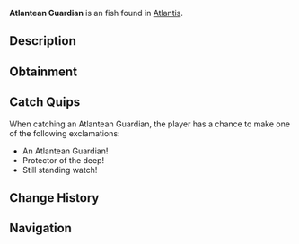 {{FishInfobox
|image          = Atlantean Guardian.png
|rarity         = Unusual
|sea            = First Sea
|location       = [[Atlantis]]
|sublocation    = 
|sources        = Fishing Rod
|radar_location = 
|xp             = 150
|weather        = 
|time           = 
|season         = 
|bait           = Fish Head
|base_weight    = 8
|base_value     = 250
|weight_range   = 4
|base_chance    = 35
|base_resil     = 50
}}
'''Atlantean Guardian''' is an {{Rarity|Unusual}} fish found in [[Atlantis]].

== Description ==
{{Description|These impressive fish patrol the ancient ruins like sentinels. Their scales bear markings reminiscent of ancient armor, and they're known to chase away threatening predators.|Bestiary Entry}}

== Obtainment ==
{{Description|Sunken's Depth Pool|Bestiary Hint}}
{{Fish Availability|
Atlantis/Sunken Depths
|top_rods      = 
Krampus's Rod\226622.67\237670.12;
Magma Rod\216513.02\227067.64;
Plastic Rod\198766.11\208422.65;
Leviathan's Fang Rod\175487.29\154027.43;
Trident Rod\158926.76\146413.27;
Buddy Bond Rod\147654.82\230784.94;
Fast Rod\158126.47\262384.45;
Fischer's Rod\143875.03\238736.57;
Adventurer's Rod\142371.11\236241.07;
Flimsy Rod\131575.25\229701.24;
Training Rod\87212.49\188292.54;
Ethereal Prism Rod\153856.52\117980.45;
Free Spirit Rod\151111.58\139213.44;
No-Life Rod\149742.9\123600.63;
Seraphic Rod\149475.32\122265.84;
Rod Of The Forgotten Fang\140037.35\114515.22;
Challenger's Rod\136386.21\111173.84;
Rod Of The Depths\126346.54\103268.51;
Zeus Rod\124875.91\103994.76;
Rod Of The Exalted One\123379.6\108028.22;
Verdant Shear Rod\123094.23\104353.8;
Blazebringer Rod\118552.36\99131.18;
Depthseeker Rod\113231.97\97456.56;
Avalanche Rod\102213.36\88472.16;
Volcanic Rod\97303.37\82251.7;
Steady Rod\41983.58\34951.09
|recommended   = Trident Rod
}}

== Catch Quips ==
When catching an Atlantean Guardian, the player has a chance to make one of the following exclamations:
* An Atlantean Guardian!
* Protector of the deep!
* Still standing watch!

== Change History ==
{{Change History|{{subst:Current Version}}}}

== Navigation ==
{{Fish Navbox|Atlantis}}